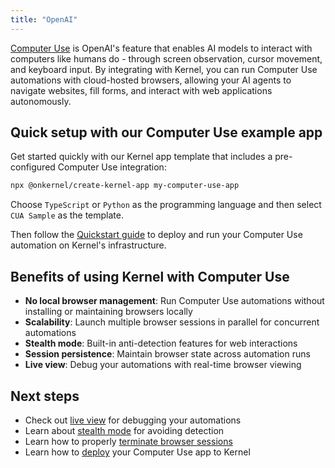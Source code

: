 ```yaml
---
title: "OpenAI"
---
```


[Computer Use](https://openai.com/index/computer-using-agent/) is OpenAI's feature that enables AI models to interact with computers like humans do - through screen observation, cursor movement, and keyboard input. By integrating with Kernel, you can run Computer Use automations with cloud-hosted browsers, allowing your AI agents to navigate websites, fill forms, and interact with web applications autonomously.

## Quick setup with our Computer Use example app

Get started quickly with our Kernel app template that includes a pre-configured Computer Use integration:

```bash
npx @onkernel/create-kernel-app my-computer-use-app
```

Choose `TypeScript` or `Python` as the programming language and then select `CUA Sample` as the template.

Then follow the [Quickstart guide](/quickstart/) to deploy and run your Computer Use automation on Kernel's infrastructure.

## Benefits of using Kernel with Computer Use

- **No local browser management**: Run Computer Use automations without installing or maintaining browsers locally
- **Scalability**: Launch multiple browser sessions in parallel for concurrent automations
- **Stealth mode**: Built-in anti-detection features for web interactions
- **Session persistence**: Maintain browser state across automation runs
- **Live view**: Debug your automations with real-time browser viewing

## Next steps

- Check out [live view](/browsers/live-view) for debugging your automations
- Learn about [stealth mode](/browsers/stealth) for avoiding detection
- Learn how to properly [terminate browser sessions](/browsers/termination)
- Learn how to [deploy](/apps/deploy) your Computer Use app to Kernel
